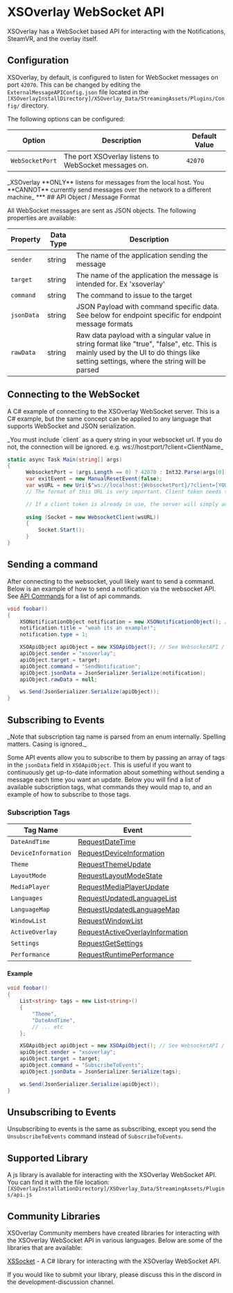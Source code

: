 
# XSOverlay WebSocket API

XSOverlay has a WebSocket based API for interacting with the Notifications, SteamVR, and the overlay itself.

## Configuration

XSOverlay, by default, is configured to listen for WebSocket messages on port `42070`. This can be changed by editing the `ExternalMessageAPIConfig.json` file located in the `[XSOverlayInstallDirectory]/XSOverlay_Data/StreamingAssets/Plugins/Config/` directory.

The following options can be configured:

| Option | Description | Default Value |
| --- | --- | --- |
| `WebSocketPort` | The port XSOverlay listens to WebSocket messages on. | `42070` |


<Callout type="warning">
_XSOverlay **ONLY** listens for messages from the local host. You **CANNOT** currently send messages over the network to a different machine_
</Callout>
***
## API Object / Message Format

All WebSocket messages are sent as JSON objects. The following properties are available:

| Property | Data Type | Description |
| --- | --- | --- |
| `sender` | string | The name of the application sending the message |
| `target` | string | The name of the application the message is intended for. Ex 'xsoverlay'|
| `command` | string | The command to issue to the target |
| `jsonData` | string | JSON Payload with command specific data. See below for endpoint specific for endpoint message formats |
| `rawData` | string | Raw data payload with a singular value in string format like "true", "false", etc. This is mainly used by the UI to do things like setting settings, where the string will be parsed|

## Connecting to the WebSocket
A C# example of connecting to the XSOverlay WebSocket server. This is a C# example, but the same concept can be applied to any language that supports WebSocket and JSON serialization.

<Callout type="warning">
_You must include `client` as a query string in your websocket url. If you do not, the connection will be ignored. e.g. ws://host:port/?client=ClientName_
</Callout>

```cs copy filename="C#"
static async Task Main(string[] args)
{
      WebsocketPort = (args.Length == 0) ? 42070 : Int32.Parse(args[0]);
      var exitEvent = new ManualResetEvent(false);
      var wsURL = new Uri($"ws://localhost:{WebsocketPort}/?client=[YOURAPPNAMEHERE]");
      // The format of this URL is very important. Client token needs to be there and should be the name of your application, if a client token is not present, the server will reject the connection.

      // If a client token is already in use, the server will simply add it to a list. This means that if anything sends a message to your client token, it will be sent to everything in that list for the token.
      
      using (Socket = new WebsocketClient(wsURL))
      {
          Socket.Start();
      }
}
```

## Sending a command
After connecting to the websocket, youll likely want to send a command. Below is an example of how to send a notification via the websocket API.
See [API Commands](apicommands) for a list of api commands.

```cs copy filename="C#"
void foobar()
{
    XSONotificationObject notification = new XSONotificationObject(); // See WebsocketAPI / XSONotificationObject for more information
    notification.title = "woah its an example!";
    notification.type = 1;

    XSOApiObject apiObject = new XSOApiObject(); // See WebsocketAPI / XSOApiObject for more information
    apiObject.sender = "xsoverlay";
    apiObject.target = target;
    apiObject.command = "SendNotification";
    apiObject.jsonData = JsonSerializer.Serialize(notification);
    apiObject.rawData = null;

    ws.Send(JsonSerializer.Serialize(apiObject));
}
```

## Subscribing to Events
<Callout>
_Note that subscription tag name is parsed from an enum internally. Spelling matters. Casing is ignored._
</Callout>

Some API events allow you to subscribe to them by passing an array of tags in the `jsonData` field in `XSOApiObject`.
This is useful if you want to continuously get up-to-date information about something without sending a message each time you want an update.
Below you will find a list of available subscription tags, what commands they would map to, and an example of how to subscribe to those tags.

 
### Subscription Tags
| Tag Name | Event |
| --- | --- |
| `DateAndTime` | [RequestDateTime](apicommands#RequestDateTime) |
| `DeviceInformation` | [RequestDeviceInformation](apicommands#RequestDeviceInformation) |
| `Theme` | [RequestThemeUpdate](apicommands#RequestThemeUpdate) |
| `LayoutMode` | [RequestLayoutModeState](apicommands#RequestLayoutModeState) |
| `MediaPlayer` | [RequestMediaPlayerUpdate](apicommands#RequestMediaPlayerUpdate) |
| `Languages` | [RequestUpdatedLanguageList](apicommands#RequestUpdatedLanguageList) |
| `LanguageMap` | [RequestUpdatedLanguageMap](apicommands#RequestUpdatedLanguageMap) |
| `WindowList` | [RequestWindowList](apicommands#RequestWindowList) |
| `ActiveOverlay` | [RequestActiveOverlayInformation](apicommands#RequestActiveOverlayInformation) |
| `Settings` | [RequestGetSettings](apicommands#RequestGetSettings) |
| `Performance` | [RequestRuntimePerformance](apicommands#RequestRuntimePerformance) |

#### Example
```cs copy filename="C#"
void foobar()
{
    List<string> tags = new List<string>()
    {
        "Theme",
        "DateAndTime",
        // ... etc
    };

    XSOApiObject apiObject = new XSOApiObject(); // See WebsocketAPI / XSOApiObject for more information
    apiObject.sender = "xsoverlay";
    apiObject.target = target;
    apiObject.command = "SubscribeToEvents";
    apiObject.jsonData = JsonSerializer.Serialize(tags);

    ws.Send(JsonSerializer.Serialize(apiObject));
}
```

## Unsubscribing to Events
Unsubscribing to events is the same as subscribing, except you send the `UnsubscribeToEvents` command instead of `SubscribeToEvents`.


## Supported Library
A js library is available for interacting with the XSOverlay WebSocket API. You can find it with the file location:
`[XSOverlayInstallationDirectory]/XSOverlay_Data/StreamingAssets/Plugins/api.js`


## Community Libraries
XSOverlay Community members have created libraries for interacting with the XSOverlay WebSocket API in various languages. Below are some of the libraries that are available:

[XSSocket](https://github.com/Duinrahaic/XSSocket) - A C# library for interacting with the XSOverlay WebSocket API.

If you would like to submit your library, please discuss this in the discord in the development-discussion channel.

